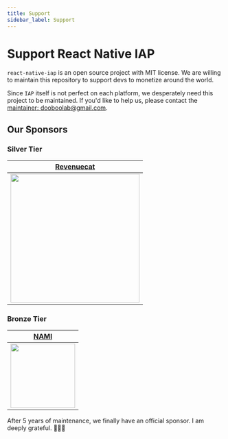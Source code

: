 ```yaml
---
title: Support
sidebar_label: Support
---
```



<AdFitTopFixed />

# Support React Native IAP

`react-native-iap` is an open source project with MIT license. We are willing to
maintain this repository to support devs to monetize around the world.

Since `IAP` itself is not perfect on each platform, we desperately need
this project to be maintained. If you'd like to help us, please contact the [maintainer: dooboolab@gmail.com](dooboolab@gmail.com).

## Our Sponsors

### Silver Tier

| [Revenuecat](https://www.revenuecat.com) |
|:--:|
| <a href="https://www.revenuecat.com"><img src="https://github.com/dooboolab-community/react-native-iap/assets/27461460/1e387a47-afe0-4b85-ad78-1064ca6623fa" width="300"/></a> |

### Bronze Tier

| [NAMI](https://namiml.com) |
|:--:|
| <a href="https://namiml.com"><img src="https://github.com/dooboolab-community/react-native-iap/assets/27461460/89d71f61-bb73-400a-83bd-fe0f96eb726e" width="150"/></a> |

After 5 years of maintenance, we finally have an official sponsor. I am deeply grateful. 🙇🏻‍♂️
